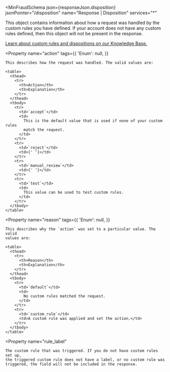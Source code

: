 
<MinFraudSchema
  json={responseJson.disposition}
  jsonPointer="/disposition"
  name="Response | Disposition"
  services="*"
>
  This object contains information about how a request was handled by the
  custom rules you have defined. If your account does not have any custom rules
  defined, then this object will not be present in the response.

[Learn about custom rules and dispositions on our Knowledge Base.](https://support.maxmind.com/hc/en-us/articles/4408801942811-Use-Custom-Rules-and-Dispositions)

  <Property
    name="action"
    tags={{
      'Enum': null,
    }}
  >
    This describes how the request was handled. The valid values are:

    <table>
      <thead>
        <tr>
          <th>Action</th>
          <th>Explanation</th>
        </tr>
      </thead>
      <tbody>
        <tr>
          <td>`accept`</td>
          <td>
            This is the default value that is used if none of your custom rules
            match the request.
          </td>
        </tr>
        <tr>
          <td>`reject`</td>
          <td>{' '}</td>
        </tr>
        <tr>
          <td>`manual_review`</td>
          <td>{' '}</td>
        </tr>
        <tr>
          <td>`test`</td>
          <td>
            This value can be used to test custom rules.
          </td>
        </tr>
      </tbody>
    </table>

  </Property>

  <Property
    name="reason"
    tags={{
      'Enum': null,
    }}
  >
    This describes why the `action` was set to a particular value. The valid
    values are:

    <table>
      <thead>
        <tr>
          <th>Reason</th>
          <th>Explanation</th>
        </tr>
      </thead>
      <tbody>
        <tr>
          <td>`default`</td>
          <td>
            No custom rules matched the request.
          </td>
        </tr>
        <tr>
          <td>`custom_rule`</td>
          <td>A custom rule was applied and set the action.</td>
        </tr>
      </tbody>
    </table>

  </Property>

  <Property
    name="rule_label"
  >
    The custom rule that was triggered. If you do not have custom rules set up,
    the triggered custom rule does not have a label, or no custom rule was
    triggered, the field will not be included in the response.

  </Property>
</MinFraudSchema>
